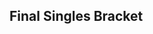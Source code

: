 {{DISPLAYTITLE:Kings of Cali 3: Singles Bracket}}{{SetGame|melee}}{{tabs static
|name1=Overview
|link1=Kings of Cali/3
|name2=Round 1 Pools
|link2=Kings of Cali/3/Round 1 Pools
|name3=Round 2 Pools
|link3=Kings of Cali/3/Round 2 Pools
|name4=Singles Bracket
|link4=Kings of Cali/3/Singles Bracket
|This=4
}}
{{:Kings of Cali/3/Winners Bracket}}
{{:Kings of Cali/3/Losers Bracket}}
<onlyinclude>
==Final Singles Bracket==
{{DEFinalSmwBracket
|tourneylink=Kings of Cali/3
|tourneyname=Kings of Cali 3
|l1placement=4
|r2placement=3
|r3loserplacement=2
|r3winnerplacement=1
|column-width=200
|export_score=true

<!-- FROM WINNERS -->
|r1m1p1=Mew2King |r1m1p1flag=us |r1m1p1score=3
|r1m1p2=Shroomed |r1m1p2flag=us |r1m1p2score=0
|r1m1win=1
|r1m1p1char1=sheik |r1m1p1stock1=1 |r1m1p2char1=dr mario |r1m1p2stock1=0 |r1m1win1=1 |r1m1stage1=Battlefield
|r1m1p1char2=sheik |r1m1p1stock2=3 |r1m1p2char2=dr mario |r1m1p2stock2=0 |r1m1win2=1 |r1m1stage2=Yoshi's Story
|r1m1p1char3=sheik |r1m1p1stock3=1 |r1m1p2char3=dr mario |r1m1p2stock3=0 |r1m1win3=1 |r1m1stage3=Pokémon Stadium
|r1m1finished=true
|r1m1details={{BracketMatchDetails|vod=https://www.youtube.com/watch?v=Q3LryEk7_bM}}

<!-- FROM LOSERS -->
|l1m1p1=Axe |l1m1p1flag=us |l1m1p1score=2
|l1m1p2=Fly Amanita |l1m1p2flag=us |l1m1p2score=3
|l1m1win=2
|l1m1p1char1=young link |l1m1p1stock1=0 |l1m1p2char1=ice climbers |l1m1p2stock1=1 |l1m1win1=2 |l1m1stage1=Fountain of Dreams
|l1m1p1char2=fox |l1m1p1stock2=1 |l1m1p2char2=ice climbers |l1m1p2stock2=0 |l1m1win2=1 |l1m1stage2=Battlefield
|l1m1p1char3=young link |l1m1p1stock3=0 |l1m1p2char3=ice climbers |l1m1p2stock3=2 |l1m1win3=2 |l1m1stage3=Final Destination
|l1m1p1char4=fox |l1m1p1stock4=3 |l1m1p2char4=ice climbers |l1m1p2stock4=0 |l1m1win4=1 |l1m1stage4=Pokémon Stadium
|l1m1p1char5=fox |l1m1p1stock5=0 |l1m1p2char5=ice climbers |l1m1p2stock5=2 |l1m1win5=2 |l1m1stage5=Dream Land
|l1m1finished=true
|l1m1details={{BracketMatchDetails|vod=https://www.youtube.com/watch?v=AKwq4kjocVY}}

<!-- LOSERS FINALS -->
|r2m1p1=Shroomed |r2m1p1flag=us |r2m1p1score=2
|r2m1p2=Fly Amanita |r2m1p2flag=us |r2m1p2score=3
|r2m1win=2
|r2m1p1char1=dr mario |r2m1p1stock1=2 |r2m1p2char1=ice climbers |r2m1p2stock1=0 |r2m1win1=1 |r2m1stage1=Yoshi's Story
|r2m1p1char2=dr mario |r2m1p1stock2=0 |r2m1p2char2=ice climbers |r2m1p2stock2=1 |r2m1win2=2 |r2m1stage2=Pokémon Stadium
|r2m1p1char3=dr mario |r2m1p1stock3=0 |r2m1p2char3=ice climbers |r2m1p2stock3=1 |r2m1win3=2 |r2m1stage3=Battlefield
|r2m1p1char4=dr mario |r2m1p1stock4=2 |r2m1p2char4=ice climbers |r2m1p2stock4=0 |r2m1win4=1 |r2m1stage4=Battlefield
|r2m1p1char5=dr mario |r2m1p1stock5=0 |r2m1p2char5=ice climbers |r2m1p2stock5=2 |r2m1win5=2 |r2m1stage5=Final Destination
|r2m1finished=true
|r2m1details={{BracketMatchDetails|vod=https://www.youtube.com/watch?v=74RmNG7aRQ8}}

<!-- GRAND FINALS -->
|r3m1p1=Mew2King |r3m1p1flag=us |r3m1p1score=3
|r3m1p2=Fly Amanita |r3m1p2flag=us |r3m1p2score=1
|r3m1win=1
|r3m1p1char1=peach |r3m1p1stock1=2 |r3m1p2char1=ice climbers |r3m1p2stock1=0 |r3m1win1=1 |r3m1stage1=Fountain of Dreams
|r3m1p1char2=peach |r3m1p1stock2=3 |r3m1p2char2=ice climbers |r3m1p2stock2=0 |r3m1win2=1 |r3m1stage2=Pokémon Stadium
|r3m1p1char3=peach |r3m1p1stock3=0 |r3m1p2char3=sheik |r3m1p2stock3=1 |r3m1win3=2 |r3m1stage3=Battlefield
|r3m1p1char4=peach |r3m1p1stock4=2 |r3m1p2char4=ice climbers |r3m1p2stock4=0 |r3m1win4=1 |r3m1stage4=Final Destination
|r3m1finished=true
|r3m1details={{BracketMatchDetails|vod=https://www.youtube.com/watch?v=uajoM_YCNMg}}
}}
</onlyinclude>
